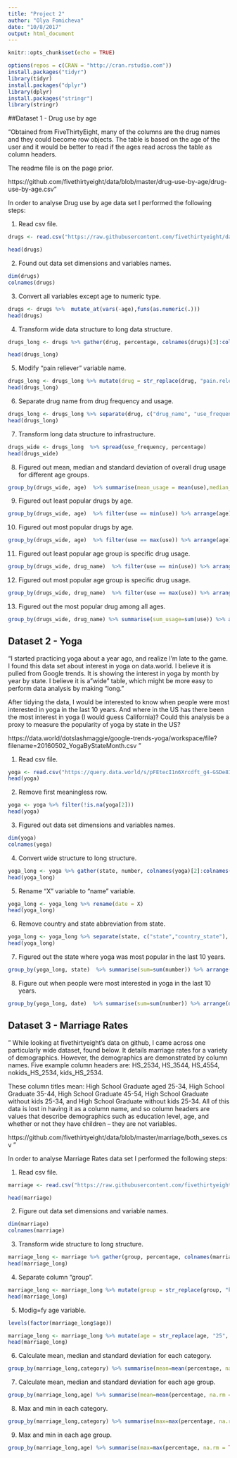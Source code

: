 ```yaml
---
title: "Project 2"
author: "Olya Fomicheva"
date: "10/8/2017"
output: html_document
---
```


```r
knitr::opts_chunk$set(echo = TRUE)
```


```r
options(repos = c(CRAN = "http://cran.rstudio.com"))
install.packages("tidyr")
library(tidyr)
install.packages("dplyr")
library(dplyr)
install.packages("stringr")
library(stringr)
```


##Dataset 1 - Drug use by age

"Obtained from FiveThirtyEight, many of the columns are the drug names and they could become row objects. The table is based on the age of the user and it would be better to read if the ages read across the table as column headers.

The readme file is on the page prior. 

https://github.com/fivethirtyeight/data/blob/master/drug-use-by-age/drug-use-by-age.csv"


In order to analyse Drug use by age data set I performed the following steps:

1. Read csv file.

```r

drugs <- read.csv("https://raw.githubusercontent.com/fivethirtyeight/data/master/drug-use-by-age/drug-use-by-age.csv")

head(drugs)


```

2. Found out data set dimensions and variables names.

```r

dim(drugs)
colnames(drugs)

```

3. Convert all variables except age to numeric type.

```r

drugs <- drugs %>%  mutate_at(vars(-age),funs(as.numeric(.)))
head(drugs)
```

4. Transform wide data structure to long data structure.

```r

drugs_long <- drugs %>% gather(drug, percentage, colnames(drugs)[3]:colnames(drugs)[28])  

head(drugs_long)

```

5. Modify "pain reliever" variable name.

```r

drugs_long <- drugs_long %>% mutate(drug = str_replace(drug, "pain.releiver", "pain releiver"))
head(drugs_long)

```

6. Separate drug name from drug frequency and usage.

```r

drugs_long <- drugs_long %>% separate(drug, c("drug_name", "use_frequency"), sep = "\\.")
head(drugs_long)

```

7. Transform long data structure to infrastructure.

```r

drugs_wide <- drugs_long  %>% spread(use_frequency, percentage)
head(drugs_wide)

```



8. Figured out mean, median and standard deviation of overall drug usage for different age groups.

```r

group_by(drugs_wide, age)  %>% summarise(mean_usage = mean(use),median_usage = median(use), sd_usage = sd(use))

```

9. Figured out least popular drugs by age.

```r

group_by(drugs_wide, age)  %>% filter(use == min(use)) %>% arrange(age)  %>% select (age,drug_name,use)

```

10. Figured out most popular drugs by age.

```r

group_by(drugs_wide, age)  %>% filter(use == max(use)) %>% arrange(age)  %>% select (age,drug_name,use)

```

11. Figured out least popular age group is specific drug usage.

```r

group_by(drugs_wide, drug_name)  %>% filter(use == min(use)) %>% arrange(drug_name) %>% select (drug_name, age, use)

```

12. Figured out most popular age group is specific drug usage.

```r

group_by(drugs_wide, drug_name)  %>% filter(use == max(use)) %>% arrange(drug_name) %>% select (drug_name, age, use)

```

13. Figured out the most popular drug among all ages.

```r

group_by(drugs_wide, drug_name) %>% summarise(sum_usage=sum(use)) %>% arrange(desc(sum_usage)) 

```


## Dataset 2 - Yoga

"I started practicing yoga about a year ago, and realize I'm late to the game. I found this data set about interest in yoga on data.world. I believe it is pulled from Google trends. It is showing the interest in yoga by month by year by state. I believe it is a "wide" table, which might be more easy to perform data analysis by making "long."

After tidying the data, I would be interested to know when people were most interested in yoga in the last 10 years. And where in the US has there been the most interest in yoga (I would guess California)? Could this analysis be a proxy to measure the popularity of yoga by state in the US?

https://data.world/dotslashmaggie/google-trends-yoga/workspace/file?filename=20160502_YogaByStateMonth.csv "

1. Read csv file.

```r

yoga <- read.csv("https://query.data.world/s/pFEtecI1n6Xrcdft_g4-GSDe8IBMKI")
head(yoga)

```

2. Remove first meaningless row.

```r

yoga <- yoga %>% filter(!is.na(yoga[2]))
head(yoga)


```

3. Figured out data set dimensions and variables names.

```r

dim(yoga)
colnames(yoga)

```

4. Convert wide structure to long structure.

```r

yoga_long <- yoga %>% gather(state, number, colnames(yoga)[2]:colnames(yoga)[52])  
head(yoga_long)

```

5. Rename "X" variable to "name" variable.

```r

yoga_long <- yoga_long %>% rename(date = X) 
head(yoga_long)

```

6. Remove country and state abbreviation from state.

```r

yoga_long <- yoga_long %>% separate(state, c("state","country_state"), sep = "\\.\\.") %>% select(-country_state)
head(yoga_long)

```

7. Figured out the state where yoga was most popular in the last 10 years.

```r

group_by(yoga_long, state)  %>% summarise(sum=sum(number)) %>% arrange(desc(sum))

```

8.  Figure out when people were most interested in yoga in the last 10 years. 

```r

group_by(yoga_long, date)  %>% summarise(sum=sum(number)) %>% arrange(desc(sum))

```


## Dataset 3 - Marriage Rates 

" While looking at fivethirtyeight's data on github, I came across one particularly wide dataset, found below. It details marriage rates for a variety of demographics. However, the demographics are demonstrated by column names. Five example column headers are: HS_2534, HS_3544, HS_4554, nokids_HS_2534, kids_HS_2534.

These column titles mean: High School Graduate aged 25-34, High School Graduate 35-44, High School Graduate 45-54, High School Graduate without kids 25-34, and High School Graduate without kids 25-34. All of this data is lost in having it as a column name, and so column headers are values that describe demographics such as education level, age, and whether or not they have children -- they are not variables. 

https://github.com/fivethirtyeight/data/blob/master/marriage/both_sexes.csv "


In order to analyse Marriage Rates data set I performed the following steps:

1. Read csv file.

```r

marriage <- read.csv("https://raw.githubusercontent.com/fivethirtyeight/data/master/marriage/both_sexes.csv")

head(marriage)

```

2. Figure out data set dimensions and variable names.

```r

dim(marriage)
colnames(marriage)

```

3. Transform wide structure to long structure.

```r

marriage_long <- marriage %>% gather(group, percentage, colnames(marriage)[4]:colnames(marriage)[75]) %>% select(-X)  
head(marriage_long) 

```

4. Separate column "group".

```r

marriage_long <- marriage_long %>% mutate(group = str_replace(group, "kids_", "kids ")) %>% separate(group, c("category", "age"), sep = "\\_")
head(marriage_long)

```

5. Modig=fy age variable.

```r

levels(factor(marriage_long$age))

```

```r

marriage_long <- marriage_long %>% mutate(age = str_replace(age, "25", "25-")) %>% mutate(age = str_replace(age, "35", "35-")) %>% mutate(age = str_replace(age, "45", "45-"))
head(marriage_long)

```

6. Calculate mean, median and standard deviation for each category.

```r

group_by(marriage_long,category) %>% summarise(mean=mean(percentage, na.rm = TRUE), median=median(percentage, na.rm = TRUE), sd=sd(percentage, na.rm = TRUE))

```

7. Calculate mean, median and standard deviation for each age group.

```r

group_by(marriage_long,age) %>% summarise(mean=mean(percentage, na.rm = TRUE), median=median(percentage, na.rm = TRUE), sd=sd(percentage, na.rm = TRUE))

```

8. Max and min in each category.

```r

group_by(marriage_long,category) %>% summarise(max=max(percentage, na.rm = TRUE), min=min(percentage, na.rm = TRUE))

```

9. Max and min in each age group.

```r

group_by(marriage_long,age) %>% summarise(max=max(percentage, na.rm = TRUE), min=min(percentage, na.rm = TRUE))

```